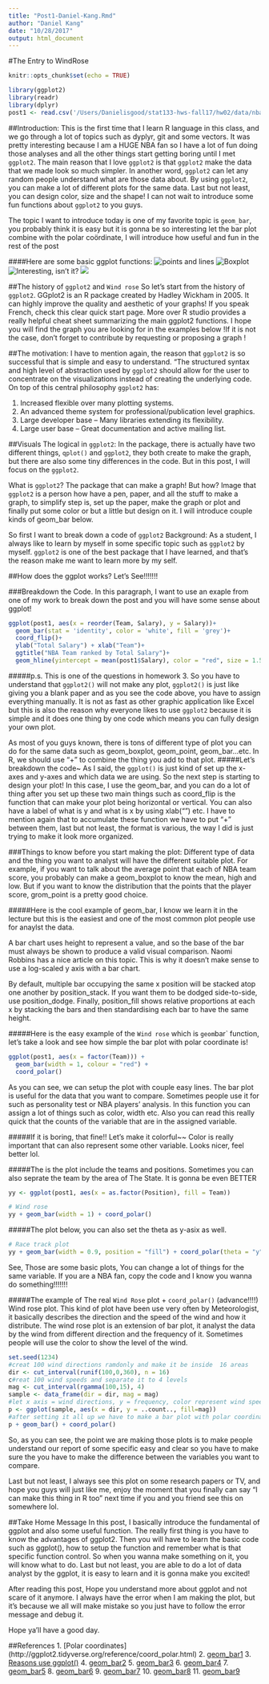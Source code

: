 ```yaml
---
title: "Post1-Daniel-Kang.Rmd"
author: "Daniel Kang"
date: "10/28/2017"
output: html_document
---
```

#The Entry to WindRose
```r
knitr::opts_chunk$set(echo = TRUE)
```
```r
library(ggplot2)
library(readr)
library(dplyr)
post1 <- read.csv('/Users/Danielisgood/stat133-hws-fall17/hw02/data/nba2017-player-statistics.csv')
```
##Introduction:
  This is the first time that I learn R language in this class, and we go through a lot of topics such as dyplyr, git and some vectors. It was pretty interesting because I am a HUGE NBA fan so I have a lot of fun doing those analyses and all the other things start getting boring until I met `ggplot2`. The main reason that I love `ggplot2` is that `ggplot2` make the data that we made look so much simpler. In another word, `ggplot2` can let any random people understand what are those data about. By using `ggplot2`, you can make a lot of different plots for the same data. Last but not least, you can design color, size and the shape! I can not wait to introduce some fun functions about `ggplot2` to you guys. 

  The topic I want to introduce today is one of my favorite topic is `geom_bar`, you probably think it is easy but it is gonna be so interesting let the bar plot combine with the polar coördinate, I will introduce how useful and fun in the rest of the post
  
  
####Here are some basic ggplot functions:
![points and lines](http://r-statistics.co/screenshots/ggplot_1.png)
![Boxplot](http://www.ggplot2-exts.org/images/carousel-ggstance.png)
![Interesting, isn't it?](http://www.ggplot2-exts.org/images/carousel-ggalt.png)
![](http://wresch.github.io/assets/2012-11-06-fig1.png)

##The history of `ggplot2` and `Wind rose`
  So let’s start from the history of `ggplot2`.
  GGplot2 is an R package created by Hadley Wickham in 2005. It can highly improve the quality and aesthetic of your graphs! If you speak French, check
this clear quick start page. More over R studio provides a really helpful cheat sheet summarizing the main ggplot2 functions. I hope you will find
the graph you are looking for in the examples below !If it is not the case, don’t forget to contribute by requesting or proposing a graph !

##The motivation:
  I have to mention again, the reason that `ggplot2` is so successful that is simple and easy to understand. “The structured syntax and high level of abstraction used by `ggplot2` should allow for the user to concentrate on the visualizations instead of creating the underlying code.
On top of this central philosophy `ggplot2` has:

1. Increased flexible over many plotting systems.
2. An advanced theme system for professional/publication level graphics.
3. Large developer base – Many libraries extending its flexibility.
4. Large user base – Great documentation and active mailing list.

##Visuals
The logical in `ggplot2`: 
  In the package, there is actually have two different things, `qplot()` and `ggplot2`, they both create to make the graph, but there are also some tiny differences in the code. But in this post, I will focus on the `ggplot2`.
  
  What is `ggplot2`? The package that can make a graph! But how? Image that `ggplot2` is a person how have a pen, paper, and all the stuff to make a graph, to simplify step is, set up the paper, make the graph or plot and finally put some color or but a little but design on it.
  I will introduce couple kinds of geom_bar below.

So first I want to break down a code of `ggplot2`
Background: 
As a student, I always like to learn by myself in some specific topic such as `ggplot2` by myself. `ggplot2` is one of the best package that I have learned, and that’s the reason make me want to learn more by my self. 

##How does the ggplot works? 
Let's See!!!!!!! 

###Breakdown the Code.
In this paragraph, I want to use an exaple from one of my work to break down the post and you will have some sense about ggplot!
```r
ggplot(post1, aes(x = reorder(Team, Salary), y = Salary))+
  geom_bar(stat = 'identity', color = 'white', fill = 'grey')+
  coord_flip()+
  ylab("Total Salary") + xlab("Team")+
  ggtitle("NBA Team ranked by Total Salary")+
  geom_hline(yintercept = mean(post1$Salary), color = "red", size = 1.5)
```
#####p.s.
  This is one of the questions in homework 3. So you have to understand that `ggplot2()` will not make any plot, `ggplot2()` is just like giving you a blank paper and as you see the code above, you have to assign everything manually. It is not as fast as other graphic application like Excel but this is also the reason why everyone likes to use `ggplot2` because it is simple and it does one thing by one code which means you can fully design your own plot. 
  
  As most of you guys known, there is tons of different type of plot you can do for the same data such as geom_boxplot, geom_point, geom_bar…etc. In R, we should use “+” to combine the thing you add to that plot.
#####Let's breakdown the code~
  As I said, the `ggplot()` is just kind of set up the x-axes and y-axes and which data we are using. So the next step is starting to design your plot! In this case, I use the geom_bar, and you can do a lot of thing after you set up these two main things such as coord_flip is the function that can make your plot being horizontal or vertical. You can also have a label of what is y and what is x by using xlab(“”) etc. I have to mention again that to accumulate these function we have to put “+” between them, last but not least, the format is various, the way I did is just trying to make it look more organized. 

  
###Things to know before you start making the plot:
 Different type of data and the thing you want to analyst will have the different suitable plot. For example, if you want to talk about the average point that each of NBA team score, you probably can make a geom_boxplot to know the mean, high and low. But if you want to know the distribution that the points that the player score, grom_point is a pretty good choice.
  

#####Here is the cool example of geom_bar, I know we learn it in the lecture but this is the easiest and one of the most common plot people use for anaylst the data.

 A bar chart uses height to represent a value, and so the base of the bar must always be shown to produce a valid visual comparison. Naomi Robbins has a nice article on this topic. This is why it doesn't make sense to use a log-scaled y axis with a bar chart.

  By default, multiple bar occupying the same x position will be stacked atop one another by position_stack. If you want them to be dodged side-to-side, use position_dodge. Finally, position_fill shows relative proportions at each x by stacking the bars and then standardising each bar to have the same height. 


#####Here is the easy example of the `Wind rose` which is `geom`bar` function, let's take a look and see how simple the bar plot with polar coordinate is!

```r
ggplot(post1, aes(x = factor(Team))) +
  geom_bar(width = 1, colour = "red") +
  coord_polar()
```

  As you can see, we can setup the plot with couple easy lines. The bar plot is useful for the data that you want to compare. Sometimes people use it for such as personality test or NBA players' analysis. In this function you can assign a lot of things such as color, width etc. Also you can read this really quick that the counts of the variable that are in the assigned variable.
 

#####If it is boring, that fine!! Let's make it colorful~~ Color is really important that can also represent some other variable. Looks nicer, feel better lol.
 
#####The is the plot include the teams and positions. Sometimes you can also seprate the team by the area of The State. It is gonna be even BETTER
```r
yy <- ggplot(post1, aes(x = as.factor(Position), fill = Team))

# Wind rose
yy + geom_bar(width = 1) + coord_polar()

```

#####The plot below, you can also set the theta as y-asix as well. 
```r
# Race track plot
yy + geom_bar(width = 0.9, position = "fill") + coord_polar(theta = "y")
```
See, Those are some basic plots, You can change a lot of things for the same variable. If you are a NBA fan, copy the code and I know you wanna do something!!!!!!!

#####The example of The real `Wind Rose` plot + `coord_polar()` (advance!!!!)
  Wind rose plot. This kind of plot have been use very often by Meteorologist, it basically describes the direction and the speed of the wind and how it distribute. The wind rose plot is an extension of bar plot, it analyst the data by the wind from different direction and the frequency of it. Sometimes people will use the color to show the level of the wind.

```r
set.seed(1234)
#creat 100 wind directions ramdonly and make it be inside  16 areas
dir <- cut_interval(runif(100,0,360), n = 16)
c#reat 100 wind speeds and separate it to 4 levels
mag <- cut_interval(rgamma(100,15), 4)
sample <- data_frame(dir = dir, mag = mag)
#let x axis = wind directions, y = frequency, color represent wind speed. 
p <- ggplot(sample, aes(x = dir, y = ..count.., fill=mag))
#after setting it all up we have to make a bar plot with polar coordinate
p + geom_bar() + coord_polar()

```
So, as you can see, the point we are making those plots is to make people understand our report of some specific easy and clear so you have to make sure the you have to make the difference between the variables you want to compare.


Last but not least, I always see this plot on some research papers or TV, and hope you guys will just like me, enjoy the moment that you finally can say "I can make this thing in R too" next time if you and you friend see this on somewhere lol. 

##Take Home Message
In this post, I basically introduce the fundamental of ggplot and also some useful function. The really first thing is you have to know the advantages of ggplot2. Then you will have to learn the basic code such as ggplot(), how to setup the function and remember what is that specific function control. So when you wanna make something on it, you will know what to do. Last but not least, you are able to do a lot of data analyst by the ggplot, it is easy to learn and it is gonna make you excited!

After reading this post, Hope you understand more about ggplot and not scare of it anymore. I always have the error when I am making the plot, but it's because we all will make mistake so you just have to follow the error message and debug it. 

Hope ya'll have a good day. 

##References
1. [Polar coordinates] (http://ggplot2.tidyverse.org/reference/coord_polar.html)
2. [geom_bar1](http://ggplot2.tidyverse.org/reference/geom_bar.html)
3. [Reasons use ggplot()](https://mrccsc.github.io/r-intermediate/ggplot22.html#why-use-ggplot2)
4. [geom_bar2](http://www.r-graph-gallery.com/portfolio/ggplot2-package/)
5. [geom_bar3](http://ggplot2.tidyverse.org/reference/coord_polar.html)
6. [geom_bar4](https://rpubs.com/lihaoyi/234466)
7. [geom_bar5](http://www.cnblogs.com/weibaar/p/4567791.html)
8. [geom_bar6](http://molecular-service-science.com/2014/01/23/r-ggplot-tutorial-2/)
9. [geom_bar7](http://molecular-service-science.com/2013/11/27/r-ggplot-tutorial-1/)
10. [geom_bar8](http://xccds1977.blogspot.com/2012/02/ggplot2.html)
11. [geom_bar9](http://www.sthda.com/english/wiki/ggplot2-legend-easy-steps-to-change-the-position-and-the-appearance-of-a-graph-legend-in-r-software)
